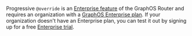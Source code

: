<EnterpriseFeature>

Progressive `@override` is an [Enterprise feature](/router/enterprise-features) of the GraphOS Router and requires an organization with a [GraphOS Enterprise plan](https://www.apollographql.com/pricing/). If your organization doesn't have an Enterprise plan, you can test it out by signing up for a free [Enterprise trial](https://studio.apollographql.com/signup?referrer=docs).

</EnterpriseFeature>